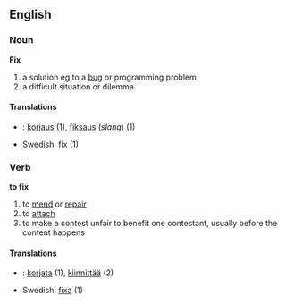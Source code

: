 ==English==
===Noun===
'''Fix'''
#a solution eg to a [[bug]] or programming problem
#a difficult situation or dilemma

====Translations====
*{{msg:fi}}: [[korjaus]] (1), [[fiksaus]] (''slang'') (1)
*Swedish: fix (1)

===Verb===
'''to fix'''
#to [[mend]] or [[repair]]
#to [[attach]]
#to make a contest unfair to benefit one contestant, usually before the content happens

====Translations====
*{{msg:fi}}: [[korjata]] (1), [[kiinnittää]] (2)
*Swedish: [[fixa]] (1)